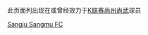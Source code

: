 {{Catnav|頁面分類|...|韩国體育|韩国足球|效力韩国俱乐部的球员}}						
{{Catnav|頁面分類|...|各國足球|韩国足球|效力韩国俱乐部的球员}}						
						
此页面列出现在或曾经效力于[[K联赛|K联赛]][[尚州尚武|尚州尚武]]球员						
{{Commonscat|Players of Sangju Sangmu FC}}						
						
[[Category:效力韩国俱乐部的球员|Sangju Sangmu FC]]